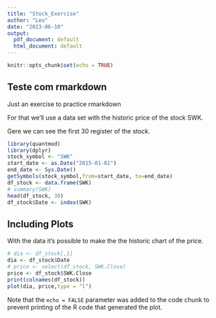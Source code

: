 ```yaml
---
title: "Stock_Exercise"
author: "Leo"
date: "2023-06-10"
output:
  pdf_document: default
  html_document: default
---
```


```r
knitr::opts_chunk$set(echo = TRUE)
```

## Teste com rmarkdown

Just an exercise to practice rmarkdown 

For that we'll use a data set with the historic price of the stock SWK.

Gere we can see the first 30 register of the stock.

```r
library(quantmod)
library(dplyr)
stock_symbol <- "SWK"
start_date <- as.Date("2015-01-01")
end_date <- Sys.Date()
getSymbols(stock_symbol,from=start_date, to=end_date)
df_stock <- data.frame(SWK)
# summary(SWK)
head(df_stock, 30)
df_stock$Date <- index(SWK)

```

## Including Plots

With the data it's possible to make the the historic chart of the price.

```r

# dia <- df_stock[,1]
dia <- df_stock$Date
# price <- select(df_stock, SWK.Close)
price <- df_stock$SWK.Close
print(colnames(df_stock))
plot(dia, price,type = "l")


```

Note that the `echo = FALSE` parameter was added to the code chunk to prevent printing of the R code that generated the plot.
